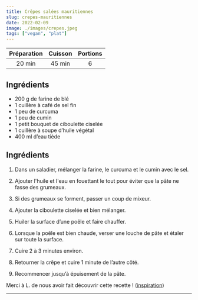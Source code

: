 ```yaml
---
title: Crêpes salées mauritiennes
slug: crepes-mauritiennes
date: 2022-02-09
image: ./images/crepes.jpeg
tags: ["vegan", "plat"]
---
```


| Préparation | Cuisson | Portions |
| :-: | :-: | :-: |
| 20 min | 45 min | 6 |

## Ingrédients

- <ListItem>200 g de farine de blé</ListItem>
- <ListItem>1 cuillère à café de sel fin</ListItem>
- <ListItem>1 peu de curcuma</ListItem>
- <ListItem>1 peu de cumin</ListItem>
- <ListItem>1 petit bouquet de ciboulette ciselée</ListItem>
- <ListItem>1 cuillère à soupe d’huile végétal</ListItem>
- <ListItem>400 ml d’eau tiède</ListItem>


## Ingrédients

1. Dans un saladier, mélanger la farine, le curcuma et le cumin avec le sel.

2. Ajouter l'huile et l'eau en fouettant le tout pour éviter que la pâte ne fasse des grumeaux.

3. Si des grumeaux se forment, passer un coup de mixeur.

4. Ajouter la ciboulette ciselée et bien mélanger.

5. Huiler la surface d’une poêle et faire chauffer.

6. Lorsque la poêle est bien chaude, verser une louche de pâte et étaler sur toute la surface.

7. Cuire 2 à 3 minutes environ.

8. Retourner la crêpe et cuire 1 minute de l’autre côté.

9. Recommencer jusqu’à épuisement de la pâte.


Merci à L. de nous avoir fait découvrir cette recette ! ([inspiration](https://www.latelierdekristel.com/2020/03/28/crepes-salees-sans-oeufs-accompagnees-dun-chutney-de-coriandre-la-version-mauricienne-de-la-chandeleur/))

---

